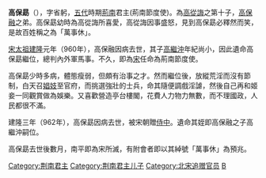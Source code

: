 {{Emperorcn box
|图像=
|名称=高保勗
|姓名=高保勗
|庙号=
|谥号=
|陵墓=
|政权=[[荆南|荆南]](荊南節度使)
|出生日期=924年
|逝世日期={{death year and age|962|924}}
|在位=[[960年|960年]]-962年
|年号=[[建隆|建隆]]：960年八月-962年十月
}}
'''高保勗'''（{{bd|924年||962年|catIdx=g}}），字省躬，[[五代|五代]]時期[[荊南|荊南]]君主(荊南節度使)。為[[高從誨|高從誨]]之第十子，[[高保融|高保融]]之弟。高保勗幼時為高從誨所喜愛，高從誨因事盛怒，見到高保勗必釋然而笑，是故百姓稱之為「萬事休」。

[[趙匡胤|宋太祖]][[建隆|建隆]]元年（960年），高保融因病去世，其子[[高繼沖|高繼沖]]年紀尚小，因此遺命高保勗繼位，總判內外軍馬事。不久，即為[[宋朝|宋]]任命為荊南節度使。

高保勗少時多病，體態瘦弱，但頗有治事之才。然而繼位後，放縱荒淫而沒有節制，白天召[[娼妓|娼妓]]至官府，而挑選強壯的士兵，命其隨便調戲淫謔，然後自己再和姬妾一同觀賞做為娛樂。又喜歡營造亭台樓閣，花費人力物力無數，而不理國政，人民都很不滿。

建隆三年（962年），高保勗因病去世，被宋朝贈[[侍中|侍中]]。遺命其姪即高保融之子高繼沖嗣位。

高保勗去世後數月，南平即為宋所滅，有附會者即以其綽號「萬事休」為預兆。

{{中国皇帝|兄貞懿王[[高保融|高保融]]|姪侍中[[高继冲|高继冲]]|[[五代十国君主列表#南平|南平君主]]|960-962}}

{{五代十国君主}}
[[Category:荆南君主|Category:荆南君主]]
[[Category:荆南君主儿子|Category:荆南君主儿子]]
[[Category:北宋追赠官员|Category:北宋追赠官员]]
[[Category:高姓|B]]